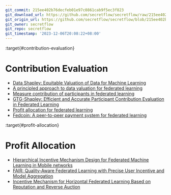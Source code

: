 ```yaml
---
git_commit: 215ee402b76decfeb01e97c0861cab9f5ec3f823
git_download_url: https://github.com/secretflow/secretflow/raw/215ee402b76decfeb01e97c0861cab9f5ec3f823/docs/awesome-pets/papers/applications/ppml/fl/incentive.md
git_origin_url: https://github.com/secretflow/secretflow/blob/215ee402b76decfeb01e97c0861cab9f5ec3f823/docs/awesome-pets/papers/applications/ppml/fl/incentive.md
git_owner: secretflow
git_repo: secretflow
git_timestamp: '2023-12-06T20:08:22+08:00'
---
```


:target{#contribution-evaluation}

# Contribution Evaluation

- [Data Shapley: Equitable Valuation of Data for Machine Learning](https://arxiv.org/pdf/1904.02868.pdf)
- [A principled approach to data valuation for federated learning](https://arxiv.org/pdf/2009.06192.pdf)
- [Measure contribution of participants in federated learning](https://arxiv.org/pdf/1909.08525.pdf)
- [GTG-Shapley: Efficient and Accurate Participant Contribution Evaluation in Federated Learning](https://arxiv.org/pdf/2109.02053.pdf)
- [Profit allocation for federated learning](https://hufudb.com/static/paper/2019/BigData2019_Profit%20Allocation%20for%20Federated%20Learning.pdf)
- [Fedcoin: A peer-to-peer payment system for federated learning](https://arxiv.org/pdf/2002.11711.pdf)

:target{#profit-allocation}

# Profit Allocation

- [Hierarchical Incentive Mechanism Design for Federated Machine Learning in Mobile networks](https://dr.ntu.edu.sg/bitstream/10356/144299/2/Hierarchical%20Incentive%20Mechanism%20Design%20for%20Federated%20Machine%20Learning%20in%20Mobile%20Networks.pdf)
- [FAIR: Quality-Aware Federated Learning with Precise User Incentive and Model Aggregation](https://www.cs.sjtu.edu.cn/~yichao/assets/publications/infocom21_deng.pdf)
- [Incentive Mechanism for Horizontal Federated Learning Based on Reputation and Reverse Auction](https://dl.acm.org/doi/abs/10.1145/3442381.3449888)
